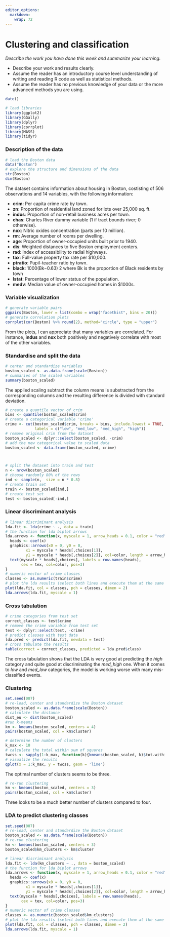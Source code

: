 ```yaml
---
editor_options: 
  markdown: 
    wrap: 72
---
```


# Clustering and classification

*Describe the work you have done this week and summarize your learning.*

-   Describe your work and results clearly.
-   Assume the reader has an introductory course level understanding of
    writing and reading R code as well as statistical methods.
-   Assume the reader has no previous knowledge of your data or the more
    advanced methods you are using.

```r
date()

# load libraries
library(ggplot2)
library(GGally)
library(dplyr)
library(corrplot)
library(MASS)
library(tidyr)
```

### Description of the data

```r
# load the Boston data
data("Boston")
# explore the structure and dimensions of the data
str(Boston)
dim(Boston)
```

The dataset contains information about housing in Boston, costisting of
506 observations and 14 variables, with the following information:

-   **crim**: Per capita crime rate by town.
-   **zn**: Proportion of residential land zoned for lots over 25,000
    sq. ft.
-   **indus**: Proportion of non-retail business acres per town.
-   **chas**: Charles River dummy variable (1 if tract bounds river; 0
    otherwise).
-   **nox**: Nitric oxides concentration (parts per 10 million).
-   **rm**: Average number of rooms per dwelling.
-   **age**: Proportion of owner-occupied units built prior to 1940.
-   **dis**: Weighted distances to five Boston employment centers.
-   **rad**: Index of accessibility to radial highways.
-   **tax**: Full-value property tax rate per \$10,000.
-   **ptratio**: Pupil-teacher ratio by town.
-   **black**: 1000(Bk−0.63) 2 where Bk is the proportion of Black
    residents by town
-   **lstat**: Percentage of lower status of the population.
-   **medv**: Median value of owner-occupied homes in \$1000s.




### Variable visualization

```r
# generate variable pairs
ggpairs(Boston, lower = list(combo = wrap("facethist", bins = 20)))
# generate correlation plots
corrplot(cor(Boston) %>% round(2), method="circle", type = "upper")
```

From the plots, I can appreciate that many variables are correlated. For instance,
**indus** and **nox** both positively and negatively correlate with most of the
other variables.



### Standardise and split the data

```r
# center and standardize variables
boston_scaled <- as.data.frame(scale(Boston))
# summaries of the scaled variables
summary(boston_scaled)
```

The applied scaling subtract the column means is substracted from the corresponding
columns and the resulting difference is divided with standard deviation.


```r
# create a quantile vector of crim 
bins <- quantile(boston_scaled$crim)
# create a categorical variable 'crime'
crime <- cut(boston_scaled$crim, breaks = bins, include.lowest = TRUE,
             labels = c("low", "med_low", "med_high", "high"))
# remove original crim from the dataset
boston_scaled <- dplyr::select(boston_scaled, -crim)
# add the new categorical value to scaled data
boston_scaled <- data.frame(boston_scaled, crime)



# split the dataset into train and test
n <- nrow(boston_scaled)
# choose randomly 80% of the rows
ind <- sample(n,  size = n * 0.8)
# create train set
train <- boston_scaled[ind,]
# create test set 
test <- boston_scaled[-ind,]
```



### Linear discriminant analysis
```r
# linear discriminant analysis
lda.fit <- lda(crime ~ ., data = train)
# the function for lda biplot arrows
lda.arrows <- function(x, myscale = 1, arrow_heads = 0.1, color = "red", tex = 0.75, choices = c(1,2)){
  heads <- coef(x)
  graphics::arrows(x0 = 0, y0 = 0, 
         x1 = myscale * heads[,choices[1]], 
         y1 = myscale * heads[,choices[2]], col=color, length = arrow_heads)
  text(myscale * heads[,choices], labels = row.names(heads), 
       cex = tex, col=color, pos=3)
}
# numeric vector of crime classes
classes <- as.numeric(train$crime)
# plot the lda results (select both lines and execute them at the same time!)
plot(lda.fit, col = classes, pch = classes, dimen = 2)
lda.arrows(lda.fit, myscale = 1)

```



### Cross tabulation
```r
# crime categories from test set
correct_classes <- test$crime
# remove the crime variable from test set
test <- dplyr::select(test, -crime)
# predict classes with test data
lda.pred <- predict(lda.fit, newdata = test)
# cross tabulate the results
table(correct = correct_classes, predicted = lda.pred$class)
```

The cross tabulation shows that the LDA is very good at predicting the *high*
category and quite good at discriminating the *med_high* one. When it comes to
*low* and *med_low* categories, the model is working worse with many mis-classified
events.



### Clustering
```r
set.seed(007)
# re-load, center and standardize the Boston dataset
boston_scaled <- as.data.frame(scale(Boston))
# calculate the distance
dist_eu <- dist(boston_scaled)
#run k-means
km <- kmeans(boston_scaled, centers = 4)
pairs(boston_scaled, col = km$cluster)

# determine the number of clusters
k_max <- 10
# calculate the total within sum of squares
twcss <- sapply(1:k_max, function(k){kmeans(boston_scaled, k)$tot.withinss})
# visualize the results
qplot(x = 1:k_max, y = twcss, geom = 'line')
```

The optimal number of clusters seems to be three.


```r
# re-run clustering
km <- kmeans(boston_scaled, centers = 3)
pairs(boston_scaled, col = km$cluster)
```

Three looks to be a much better number of clusters compared to four.



### LDA to predict clustering classes
```r
set.seed(007)
# re-load, center and standardize the Boston dataset
boston_scaled <- as.data.frame(scale(Boston))
# re-run clustering
km <- kmeans(boston_scaled, centers = 3)
boston_scaled$km_clusters <- km$cluster

# linear discriminant analysis
lda.fit <- lda(km_clusters ~ ., data = boston_scaled)
# the function for lda biplot arrows
lda.arrows <- function(x, myscale = 1, arrow_heads = 0.1, color = "red", tex = 0.75, choices = c(1,2)){
  heads <- coef(x)
  graphics::arrows(x0 = 0, y0 = 0, 
         x1 = myscale * heads[,choices[1]], 
         y1 = myscale * heads[,choices[2]], col=color, length = arrow_heads)
  text(myscale * heads[,choices], labels = row.names(heads), 
       cex = tex, col=color, pos=3)
}
# numeric vector of crime classes
classes <- as.numeric(boston_scaled$km_clusters)
# plot the lda results (select both lines and execute them at the same time!)
plot(lda.fit, col = classes, pch = classes, dimen = 2)
lda.arrows(lda.fit, myscale = 1)

```